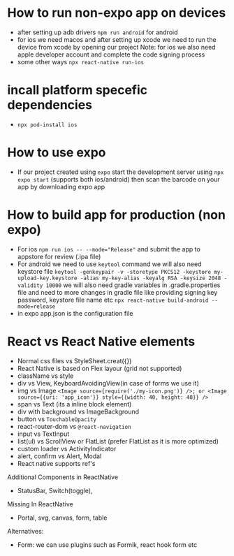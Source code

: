
<Meta title="React Native" />

# How to run non-expo app on devices 
- after setting up adb drivers `npm run android` for android
- for ios we need macos and after setting up xcode we need to run the device from xcode by opening our project
Note: for ios we also need apple developer account and complete the code signing process
- some other ways `npx react-native run-ios` 

# incall platform specefic dependencies
- `npx pod-install ios`

# How to use expo
- If our project created using `expo` start the development server using `npx expo start` (supports both ios/android) then scan the barcode on your app by downloading expo app

# How to build app for production (non expo)
- For ios `npm run ios -- --mode="Release"` and submit the app to appstore for review (.ipa file)
- For android we need to use `keytool` command we will also need keystore file
`keytool -genkeypair -v -storetype PKCS12 -keystore my-upload-key.keystore -alias my-key-alias -keyalg RSA -keysize 2048 -validity 10000`
 we will also need gradle variables in .gradle.properties file and need to more changes in gradle file like providing signing key password, keystore file name etc
 `npx react-native build-android --mode=release`
- in expo app.json is the configuration file

# React vs React Native elements
- Normal css files vs StyleSheet.creat({}) 
- React Native is based on Flex layour (grid not supported)
- className vs style
- div vs View, KeyboardAvoidingView(in case of forms we use it)
- img vs Image `<Image source={require('./my-icon.png')} />; or <Image  source={{uri: 'app_icon'}} style={{width: 40, height: 40}} />`
- span vs Text (its a inline block element)
- div with background vs ImageBackground 
- button vs `TouchableOpacity`
- react-router-dom vs `@react-navigation`
- input vs TextInput
- list(ul) vs ScrollView or FlatList (prefer FlatList as it is more optimized)
- custom loader vs ActivityIndicator
- alert, confirm vs Alert, Modal
- React native supports ref's


Additional Components in ReactNative
- StatusBar, Switch(toggle), 

Missing In ReactNative
- Portal, svg, canvas, form, table

Alternatives: 
- Form: we can use plugins such as Formik, react hook form etc




